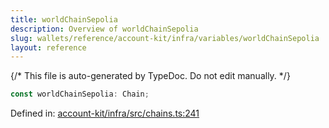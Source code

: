 ```yaml
---
title: worldChainSepolia
description: Overview of worldChainSepolia
slug: wallets/reference/account-kit/infra/variables/worldChainSepolia
layout: reference
---
```


{/* This file is auto-generated by TypeDoc. Do not edit manually. */}

```ts
const worldChainSepolia: Chain;
```

Defined in: [account-kit/infra/src/chains.ts:241](https://github.com/alchemyplatform/aa-sdk/blob/153785ddc87beb160382c2bae7dbafa4a66ade9a/account-kit/infra/src/chains.ts#L241)
